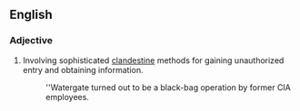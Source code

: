 ==English==
===Adjective===
{{en-adj|pos=[[black]]-[[bag]]|-}}
# Involving sophisticated [[clandestine]] methods for gaining unauthorized entry and obtaining information.
#: ''Watergate turned out to be a black-bag operation by former CIA employees.